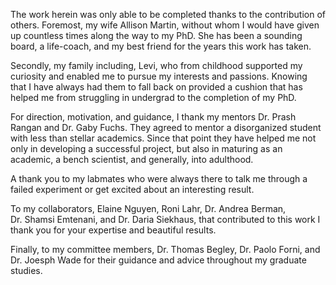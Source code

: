 
\setstretch{2.0}

The work herein was only able to be completed thanks to the contribution of others. 
Foremost, my wife Allison Martin, without whom I would have given up countless times along the way to my PhD. She
has been a sounding board, a life-coach, and my best friend for the years this work has taken.

Secondly, my family including, Levi, who from childhood supported my curiosity and enabled me to pursue my interests and passions. Knowing
that I have always had them to fall back on provided a cushion that has helped me from struggling in undergrad to the completion of
my PhD.

For direction, motivation, and guidance, I thank my mentors Dr. Prash Rangan and Dr. Gaby Fuchs. They agreed to mentor a 
disorganized student with less than stellar academics. Since that point they have helped me not only in developing a 
successful project, but also in maturing as an academic, a bench scientist, and generally, into adulthood.

A thank you to my labmates who were always there to talk me through a failed experiment or
get excited about an interesting result.

To my collaborators, Elaine Nguyen, Roni Lahr, Dr. Andrea
Berman, Dr. Shamsi Emtenani, and Dr. Daria Siekhaus, that contributed to this work I thank you for your expertise and beautiful results.

Finally, to my committee members, Dr. Thomas Begley, Dr. Paolo Forni, and Dr. Joesph Wade for their guidance and advice throughout my graduate studies.
